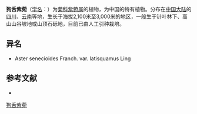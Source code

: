 {{Speciesbox
| name = 狗舌紫菀
| status = 
| status_system = 
| image =
| genus = Aster
| species = senecioides
| authority = Franch.
| subdivision_ranks =[[变种|变种]]
| subdivision =
* 狗舌紫菀 ''A. s.'' var. ''senecioides''
* [[阔苞变种|阔苞变种]] ''A. s.'' var. ''latisquamus''
}}

'''狗舌紫菀'''（[[学名|学名]]：{{lang|la|''Aster senecioides''}}）为[[菊科|菊科]][[紫菀属|紫菀属]]的植物，为中国的特有植物。分布在[[中国大陆|中国大陆]]的[[四川|四川]]、[[云南|云南]]等地，生长于海拔2,100米至3,000米的地区，一般生于针叶林下、高山山谷坡地或山顶石砾地，目前已由人工引种栽培。

== 异名 ==
* Aster senecioides Franch. var. latisquamus Ling

== 参考文献 ==
<div class="references-small">
* {{cite web| url =http://www.bioinfo.cn/db05/KmzwSpecies.php?action=view&id=4292| title =狗舌紫菀（原变种）| work =《中国高等植物数据库全库》| publisher =中国科学院微生物研究所| author =昆明植物研究所| accessdate =2009-02-25| deadurl =yes| archiveurl =https://web.archive.org/web/20160305043654/http://www.bioinfo.cn/db05/KmzwSpecies.php?action=view&id=4292| archivedate =2016-03-05}}
</div>
{{Taxonbar|from=Q15231039}}

[[Category:紫菀属|狗舌紫菀]]


{{植物小作品}}